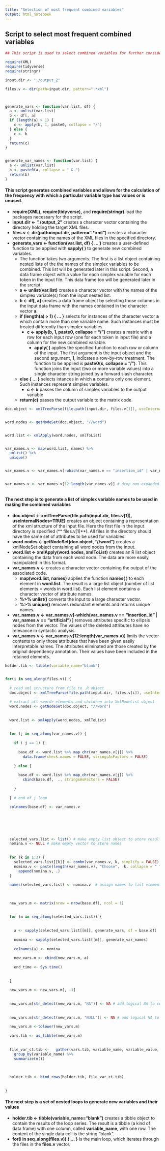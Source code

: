 ```yaml
---
title: "Selection of most frequent combined variables"
output: html_notebook
---
```


## Script to select most frequent combined variables

```r
## This script is used to select combined variables for further consideration.

require(XML)
require(tidyverse)
require(stringr)

input.dir <- "./output_2"

files.v <- dir(path=input.dir, pattern=".*xml")



generate_vars <- function(var.list, df) {
  a <- unlist(var.list)
  b <- df[, a]
  if (length(a) > 1) {
    c <- apply(b, 1, paste0, collapse = "/")
  } else {
    c <- b 
  }
  return(c)
}


generate_var_names <- function(var.list) {
  a <- unlist(var.list)
  b <- paste0(a, collapse = "_&_")
  return(b)
}


```



#### This script generates combined variables and allows for the calculation of the frequency with which a particular variable type has values or is unused.

* **require(XML), require(tidyverse),** and **require(stringr)** load the packages necessary for the script.
* **input.dir <- "./output_2"** creates a character vector containing the directory holding the target XML files.
* **files.v <- dir(path=input.dir, pattern=".&#42;xml")** creates a character vector containing the names of the XML files in the specified directory. 
* **generate_vars <- function(var.list, df) { ... }** creates a user-defined function to be applied with **sapply( )** to generate new combined variables.
  + The function takes two arguments. The first is a list object containing nested lists of the the names of the simplex variables to be combined. This list will be generated later in this script. Second, a data frame object with a value for each simplex variable for each token in the input file. This data frame too will be generated later in the srcript.
  + **a <- unlist(var.list)** creates a character vector with the names of the simplex variable(s) from the input nested list.
  + **b <- df[, a]** creates a data frame object by selecting those columns in the input data frame with the names contained in the character vector **a**.
  + **if (length(a) > 1) { ... }** selects for instances of the character vector **a** which contain more than one variable name. Such instances must be treated differently than simplex variables.
    + **c <- apply(b, 1, paste0, collapse = "/")** creates a matrix with a row for each input row (one for each token in input file) and a column for the new combined variable.
      + **apply( )** applies the specified function to each row or column of the input. The first argument is the input object and the second argument, **1**, indicates a row-by-row treatment. The function to be applied is **paste0(x, collapse = "/")**. This function joins the input (two or more variable values) into a single character string joined by a forward slash character.
  + **else { ... }** selects intances in which **a** contains only one element. Such instances represent simplex variables.
    + **c <- b** passes the column of simplex variables to the output variable
  + **return(c)** passes the output variable to the matrix code.  
 
 
 
  
```r



doc.object <- xmlTreeParse(file.path(input.dir, files.v[1]), useInternalNodes=TRUE)


word.nodes <- getNodeSet(doc.object, "//word")


word.list <- xmlApply(word.nodes, xmlToList)


var_names.v <- map(word.list, names) %>%
  unlist() %>%
  unique()


var_names.v <- var_names.v[-which(var_names.v == "insertion_id" | var_names.v == "artificial") ]


var_names.v <- var_names.v[12:length(var_names.v)] # drop non-expanded attributes as variables



```


#### The next step is to generate a list of simplex variable names to be used in making the combined variables

* **doc.object <- xmlTreeParse(file.path(input.dir, files.v[1]), useInternalNodes=TRUE)** creates an object containing a representation of the xml structure of the input file.  Here the first file in the input directory is specified (** files.v[1]**). All files in the directory should have the same set of attributes to be used for variables.
* **word.nodes <- getNodeSet(doc.object, "//word")** creates a xmlNodeSet object containing all word nodes from the input. 
* **word.list <- xmlApply(word.nodes, xmlToList)** creates an R list object containing the data from each word node. The data are more easily manipulated in this format.
* **var_names.v <-** creates a character vector containing the output of the associated code.
  + **map(word.list, names)** applies the function **names( )** to each element in **word.list**. The result is a large list object (number of list elements = words in word.list). Each list element contains a character vector of attribute names.
  + **%>% unlist()** converts the input to a large character vector.
  + **%>%  unique()** removes redundant elements and returns unique names.
* **var_names.v <- var_names.v[-which(var_names.v == "insertion_id" | var_names.v == "artificial") ]** removes attributes specific to ellipsis nodes from the vector. The values of the deleted attributes have no relevance in syntactic analysis.
* **var_names.v <- var_names.v[12:length(var_names.v)]** limits the vector contents to only those attributes that have been given easily interpretable names. The attributes eliminated are those created by the original dependency annotation. Their values have been included in the retained elements.


```r




holder.tib <- tibble(variable_name="blank")


for(i in seq_along(files.v)) {
  
  # read xml structure from file to .R object
  doc.object <- xmlTreeParse(file.path(input.dir, files.v[i]), useInternalNodes=TRUE)
  
  # extract all <word> elements and children into XmlNodeList object
  word.nodes <- getNodeSet(doc.object, "//word")
  
  
  word.list <- xmlApply(word.nodes, xmlToList)
  
 
  for (j in seq_along(var_names.v)) {
    
    if ( j == 1) {
      
      base.df <- word.list %>% map_chr(var_names.v[j]) %>%
        data.frame(check.names = FALSE, stringsAsFactors = FALSE)
      
    } else {
      
      base.df <- word.list %>% map_chr(var_names.v[j]) %>%
        cbind(base.df,  ., stringsAsFactors = FALSE)
      
    }
    
  } # end of j loop
  
  colnames(base.df) <- var_names.v
  
  
  
 
  
  
  selected_vars.list <- list() # make empty list object to store result of loop
  nomina.v <- NULL # make empty vector to store names
  
  
  for (k in 1:3) { 
    selected_vars.list[[k]] <- combn(var_names.v, k, simplify = FALSE) # make all possible combinations of variables
    nomina.v <- paste(length(var_names.v), "Choose",  k, collapse = " ") %>% # create names for elements in list
      append(nomina.v, .)
  }
  
  names(selected_vars.list) <- nomina.v  # assign names to list elements
  
 
  
  new_vars.m <- matrix(nrow = nrow(base.df), ncol = 1)
  
  
  for (m in seq_along(selected_vars.list)) {
    
 
    a <- sapply(selected_vars.list[[m]], generate_vars, df = base.df)
    
    nomina <- sapply(selected_vars.list[[m]], generate_var_names)
    
    colnames(a) <- nomina
    
    new_vars.m <- cbind(new_vars.m, a)
    
    end_time <- Sys.time()
    
   
  }
  
  new_vars.m <- new_vars.m[, -1]
  
  
  new_vars.m[str_detect(new_vars.m, "NA")] <- NA # add logical NA to cells
  
  
  new_vars.m[str_detect(new_vars.m, "NULL")] <- NA # add logical NA to cells
  
  new_vars.m <-tolower(new_vars.m)
  
  vars.tib <- as_tibble(new_vars.m)
  
  
  file_var_ct.tib <-   gather(vars.tib, variable_name, variable_value, na.rm = TRUE) %>%
    group_by(variable_name) %>%
    summarize(n())
  
 
  
  holder.tib <- bind_rows(holder.tib, file_var_ct.tib)
  
  
}


```

#### The next step is a set of nested loops to generate new variables and their values


* **holder.tib <- tibble(variable_name="blank")** creates a tibble object to contain the results of the loop series. The result is a tibble (a kind of data frame) with one column, called **variable_name**, with one row. The content of the single data cell is the string "blank".
* **for(i in seq_along(files.v)) { ... }** is the main loop, which iterates through the files in the **files.v** vector.

